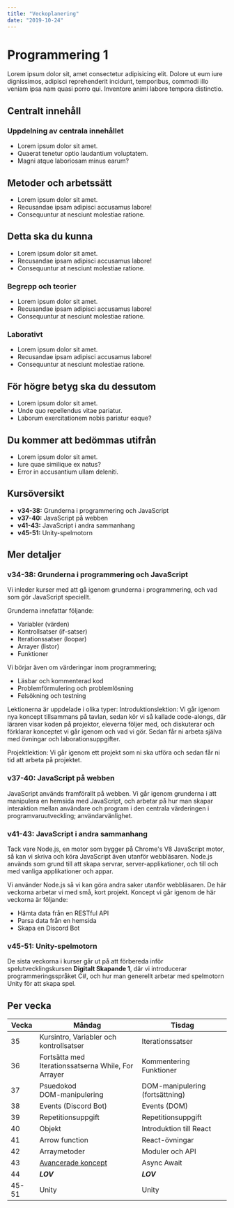 ```yaml
---
title: "Veckoplanering"
date: "2019-10-24"
---
```


# Programmering 1

Lorem ipsum dolor sit, amet consectetur adipisicing elit. Dolore ut eum iure dignissimos, adipisci reprehenderit incidunt, temporibus, commodi illo veniam ipsa nam quasi porro qui. Inventore animi labore tempora distinctio.

## Centralt innehåll

### Uppdelning av centrala innehållet

- Lorem ipsum dolor sit amet.
- Quaerat tenetur optio laudantium voluptatem.
- Magni atque laboriosam minus earum?

## Metoder och arbetssätt

- Lorem ipsum dolor sit amet.
- Recusandae ipsam adipisci accusamus labore!
- Consequuntur at nesciunt molestiae ratione.

## Detta ska du kunna

- Lorem ipsum dolor sit amet.
- Recusandae ipsam adipisci accusamus labore!
- Consequuntur at nesciunt molestiae ratione.

### Begrepp och teorier

- Lorem ipsum dolor sit amet.
- Recusandae ipsam adipisci accusamus labore!
- Consequuntur at nesciunt molestiae ratione.

### Laborativt

- Lorem ipsum dolor sit amet.
- Recusandae ipsam adipisci accusamus labore!
- Consequuntur at nesciunt molestiae ratione.

## För högre betyg ska du dessutom

- Lorem ipsum dolor sit amet.
- Unde quo repellendus vitae pariatur.
- Laborum exercitationem nobis pariatur eaque?

## Du kommer att bedömmas utifrån

- Lorem ipsum dolor sit amet.
- Iure quae similique ex natus?
- Error in accusantium ullam deleniti.

## Kursöversikt

- **v34-38:** Grunderna i programmering och JavaScript
- **v37-40:** JavaScript på webben
- **v41-43:** JavaScript i andra sammanhang
- **v45-51:** Unity-spelmotorn

## Mer detaljer

### v34-38: Grunderna i programmering och JavaScript

Vi inleder kurser med att gå igenom grunderna i programmering, och vad som gör JavaScript speciellt.

Grunderna innefattar följande:

- Variabler (värden)
- Kontrollsatser (if-satser)
- Iterationssatser (loopar)
- Arrayer (listor)
- Funktioner

Vi börjar även om värderingar inom programmering;

- Läsbar och kommenterad kod
- Problemförmulering och problemlösning
- Felsökning och testning

Lektionerna är uppdelade i olika typer:
Introduktionslektion: Vi går igenom nya koncept tillsammans på tavlan, sedan kör vi så kallade code-alongs, där läraren visar koden på projektor, eleverna följer med, och diskuterar och förklarar konceptet vi går igenom och vad vi gör. Sedan får ni arbeta själva med övningar och laborationsuppgifter.

Projektlektion: Vi går igenom ett projekt som ni ska utföra och sedan får ni tid att arbeta på projektet.

### v37-40: JavaScript på webben

JavaScript används framförallt på webben. Vi går igenom grunderna i att manipulera en hemsida med JavaScript, och arbetar på hur man skapar interaktion mellan användare och program i den centrala värderingen i programvaruutveckling; användarvänlighet.

### v41-43: JavaScript i andra sammanhang

Tack vare Node.js, en motor som bygger på Chrome's V8 JavaScript motor, så kan vi skriva och köra JavaScript även utanför webbläsaren. Node.js används som grund till att skapa servrar, server-applikationer, och till och med vanliga applikationer och appar.

Vi använder Node.js så vi kan göra andra saker utanför webbläsaren. De här veckorna arbetar vi med små, kort projekt. Koncept vi går igenom de här veckorna är följande:

- Hämta data från en RESTful API
- Parsa data från en hemsida
- Skapa en Discord Bot

### v45-51: Unity-spelmotorn

De sista veckorna i kurser går ut på att förbereda inför spelutvecklingskursen **Digitalt Skapande 1**, där vi introducerar programmeringsspråket C#, och hur man generellt arbetar med spelmotorn Unity för att skapa spel.

## Per vecka

| Vecka | Måndag                                                                                                                      | Tisdag                          |
| ----- | --------------------------------------------------------------------------------------------------------------------------- | ------------------------------- |
| 35    | Kursintro, Variabler och kontrollsatser                                                                                     | Iterationssatser                |
| 36    | Fortsätta med Iterationssatserna While, For<br/> Arrayer                                                                    | Kommentering<br/>Funktioner     |
| 37    | Psuedokod<br/>DOM-manipulering                                                                                              | DOM-manipulering (fortsättning) |
| 38    | Events (Discord Bot)                                                                                                        | Events (DOM)                    |
| 39    | Repetitionsuppgift                                                                                                          | Repetitionsuppgift              |
| 40    | Objekt                                                                                                                      | Introduktion till React         |
| 41    | Arrow function                                                                                                              | React-övningar                  |
| 42    | Arraymetoder                                                                                                                | Moduler och API                 |
| 43    | [Avancerade koncept](https://hackernoon.com/12-javascript-concepts-that-will-level-up-your-development-skills-b37d16ad7104) | Async Await                     |
| 44    | **_LOV_**                                                                                                                   | **_LOV_**                       |
| 45-51 | Unity                                                                                                                       | Unity                           |
